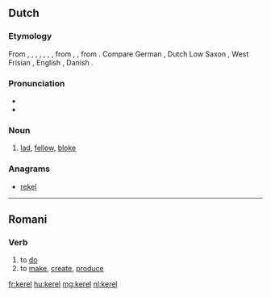 ==Dutch==
===Etymology===
From {{etyl|dum|nl}} {{term|kerel|lang=dum}}, {{term|carel|lang=dum}}, {{term|caerl|lang=dum}}, {{term|kerl|lang=dum}}, {{etyl|odt|nl}} {{recons|karl|lang=odt}}, {{recons|karal|lang=odt}}, {{recons|keril|lang=odt}}, from {{etyl|frk|nl}} {{recons|karil|lang=frk}}, {{recons|karal|lang=frk}}, from {{etyl|gem-pro|nl}} {{recons|karilaz|lang=gem-pro}}. Compare German {{term|Kerl|lang=de}}, Dutch Low Saxon {{term|keerl}}, West Frisian {{term|tsjirl|lang=fy}}, English {{term|churl|lang=en}}, Danish {{term|karl|lang=da}}.

===Pronunciation===
*{{audio|Nl-kerel.ogg|audio}}
*{{hyphenation|ke|rel}}

===Noun===
{{nl-noun|m|kerels|kereltje}}
# [[lad]], [[fellow]], [[bloke]]

===Anagrams===
* [[rekel#Dutch|rekel]]

----

==Romani==

===Verb===
{{rom-verb|el}}

# to [[do]]
# to [[make]], [[create]], [[produce]]

[[fr:kerel]]
[[hu:kerel]]
[[mg:kerel]]
[[nl:kerel]]